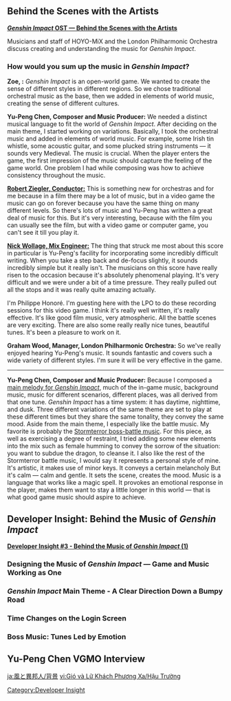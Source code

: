 {{SoundtrackTabs}}
==Behind the Scenes with the Artists==
'''[https://youtu.be/NWttfnCIX5E ''Genshin Impact'' OST — Behind the Scenes with the Artists]'''

Musicians and staff of HOYO-MiX and the London Philharmonic Orchestra discuss creating and understanding the music for ''Genshin Impact''.

===How would you sum up the music in ''Genshin Impact''?===
'''Zoe, {{Not a Typo|Music Director}}:''' ''Genshin Impact'' is an open-world game. We wanted to create the sense of different styles in different regions. So we chose traditional orchestral music as the base, then we added in elements of world music, creating the sense of different cultures.

'''Yu-Peng Chen, Composer and Music Producer:''' We needed a distinct musical language to fit the world of ''Genshin Impact''. After deciding on the main theme, I started working on variations. Basically, I took the orchestral music and added in elements of world music. For example, some Irish tin whistle, some acoustic guitar, and some plucked string instruments &mdash; it sounds very Medieval. The music is crucial. When the player enters the game, the first impression of the music should capture the feeling of the game world. One problem I had while composing was how to achieve consistency throughout the music.

'''[https://www.robertziegler.co.uk/ Robert Ziegler, Conductor:]''' This is something new for orchestras and for me because in a film there may be a lot of music, but in a video game the music can go on forever because you have the same thing on many different levels. So there's lots of music and Yu-Peng has written a great deal of music for this. But it's very interesting, because with the film you can usually see the film, but with a video game or computer game, you can't see it till you play it.

'''[https://www.airstudios.com/nick-wollage/ Nick Wollage, Mix Engineer:]''' The thing that struck me most about this score in particular is Yu-Peng's facility for incorporating some incredibly difficult writing. When you take a step back and de-focus slightly, it sounds incredibly simple but it really isn't. The musicians on this score have really risen to the occasion because it's absolutely phenomenal playing. It's very difficult and we were under a bit of a time pressure. They really pulled out all the stops and it was really quite amazing actually.

'''{{w|Philippe Honoré (violinist)|Philippe Honoré, Guest Concertmaster:}}''' I'm Philippe Honoré. I'm guesting here with the LPO to do these recording sessions for this video game. I think it's really well written, it's really effective. It's like good film music, very atmospheric. All the battle scenes are very exciting. There are also some really really nice tunes, beautiful tunes. It's been a pleasure to work on it.

'''Graham Wood, Manager, London Philharmonic Orchestra:''' So we've really enjoyed hearing Yu-Peng's music. It sounds fantastic and covers such a wide variety of different styles. I'm sure it will be very effective in the game.
----
'''Yu-Peng Chen, Composer and Music Producer:''' Because I composed a [[Genshin Impact Main Theme|main melody for ''Genshin Impact'']], much of the in-game music, background music, music for different scenarios, different places, was all derived from that one tune. ''Genshin Impact'' has a time system: it has daytime, nighttime, and dusk. Three different variations of the same theme are set to play at these different times but they share the same tonality, they convey the same mood. Aside from the main theme, I especially like the battle music. My favorite is probably the [[Caelestinum Finale Termini|Stormterror boss-battle music]]. For this piece, as well as exercising a degree of restraint, I tried adding some new elements into the mix such as female humming to convey the sorrow of the situation: you want to subdue the dragon, to cleanse it. I also like the rest of the Stormterror battle music, I would say it represents a personal style of mine. It's artistic, it makes use of minor keys. It conveys a certain melancholy But it's calm &mdash; calm and gentle. It sets the scene, creates the mood. Music is a language that works like a magic spell. It provokes an emotional response in the player, makes them want to stay a little longer in this world &mdash; that is what good game music should aspire to achieve.

==Developer Insight: Behind the Music of ''Genshin Impact''==
'''[https://genshin.hoyoverse.com/en/news/detail/5000 Developer Insight #3 - Behind the Music of ''Genshin Impact'' (1)]'''

===Designing the Music of ''Genshin Impact'' — Game and Music Working as One===
{{Transclude|Soundtrack/Background|Designing the Music of ''Genshin Impact'' — Game and Music Working as One}}

===''Genshin Impact'' Main Theme - A Clear Direction Down a Bumpy Road===
{{Transclude|Soundtrack/Background|''Genshin Impact'' Main Theme - A Clear Direction Down a Bumpy Road}}

===Time Changes on the Login Screen===
{{Transclude|Soundtrack/Background|Time Changes on the Login Screen}}

===Boss Music: Tunes Led by Emotion===
{{Transclude|Soundtrack/Background|Boss Music: Tunes Led by Emotion}}

==Yu-Peng Chen VGMO Interview==
{{Transclude|Soundtrack/Background|Yu-Peng Chen VGMO Interview}}
<noinclude>
[[Category:Developer Insight]]

[[ja:風と異邦人/背景]]
[[vi:Gió và Lữ Khách Phương Xa/Hậu Trường]]
</noinclude>